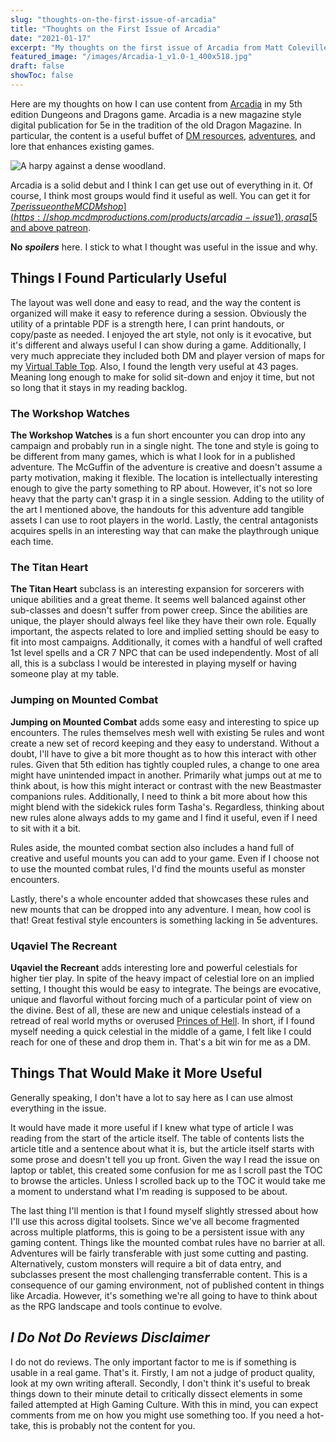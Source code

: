```yaml
---
slug: "thoughts-on-the-first-issue-of-arcadia"
title: "Thoughts on the First Issue of Arcadia"
date: "2021-01-17"
excerpt: "My thoughts on the first issue of Arcadia from Matt Coleville and how to use it in 5th edition games."
featured_image: "/images/Arcadia-1_v1.0-1_400x518.jpg"
draft: false
showToc: false
---
```


Here are my thoughts on how I can use content from [Arcadia](https://shop.mcdmproductions.com/products/arcadia-issue1) in my 5th edition Dungeons and Dragons game. Arcadia is a new magazine style digital publication for 5e in the tradition of the old Dragon Magazine. In particular, the content is a useful buffet of [DM resources](/category/rpg-resources/), [adventures](/category/encounters/), and lore that enhances existing games. 

![A harpy against a dense woodland.](/images/Arcadia-1_v1.0-1_400x518.jpg)

Arcadia is a solid debut and I think I can get use out of everything in it. Of course, I think most groups would find it useful as well. You can get it for [$7 per issue on the MCDM shop](https://shop.mcdmproductions.com/products/arcadia-issue1), or as a [$5 and above patreon](https://www.patreon.com/mcdm/posts). 

**No** <em style="font-weight: bold;">spoilers</em> here. I stick to what I thought was useful in the issue and why.

## Things I Found Particularly Useful 

The layout was well done and easy to read, and the way the content is organized will make it easy to reference during a session. Obviously the utility of a printable PDF is a strength here, I can print handouts, or copy/paste as needed. I enjoyed the art style, not only is it evocative, but it's different and always useful I can show during a game. Additionally, I very much appreciate they included both DM and player version of maps for my [Virtual Table Top](https://foundryvtt.com/). Also, I found the length very useful at 43 pages. Meaning long enough to make for solid sit-down and enjoy it time, but not so long that it stays in my reading backlog. 

### The Workshop Watches 

**The Workshop Watches** is a fun short encounter you can drop into any campaign and probably run in a single night. The tone and style is going to be different from many games, which is what I look for in a published adventure. The McGuffin of the adventure is creative and doesn't assume a party motivation, making it flexible. The location is intellectually interesting enough to give the party something to RP about. However, it's not so lore heavy that the party can't grasp it in a single session. Adding to the utility of the art I mentioned above, the handouts for this adventure add tangible assets I can use to root players in the world. Lastly, the central antagonists acquires spells in an interesting way that can make the playthrough unique each time. 

### The Titan Heart 

**The Titan Heart** subclass is an interesting expansion for sorcerers with unique abilities and a great theme. It seems well balanced against other sub-classes and doesn't suffer from power creep. Since the abilities are unique, the player should always feel like they have their own role. Equally important, the aspects related to lore and implied setting should be easy to fit into most campaigns. Additionally, it comes with a handful of well crafted 1st level spells and a CR 7 NPC that can be used independently. Most of all all, this is a subclass I would be interested in playing myself or having someone play at my table.

### Jumping on Mounted Combat 

**Jumping on Mounted Combat** adds some easy and interesting to spice up encounters. The rules themselves mesh well with existing 5e rules and wont create a new set of record keeping and they easy to understand. Without a doubt, I'll have to give a bit more thought as to how this interact with other rules. Given that 5th edition has tightly coupled rules, a change to one area might have unintended impact in another. Primarily what jumps out at me to think about, is how this might interact or contrast with the new Beastmaster companions rules. Additionally, I need to think a bit more about how this might blend with the sidekick rules form Tasha's. Regardless, thinking about new rules alone always adds to my game and I find it useful, even if I need to sit with it a bit. 

Rules aside, the mounted combat section also includes a hand full of creative and useful mounts you can add to your game. Even if I choose not to use the mounted combat rules, I'd find the mounts useful as monster encounters. 

Lastly, there's a whole encounter added that showcases these rules and new mounts that can be dropped into any adventure. I mean, how cool is that! Great festival style encounters is something lacking in 5e adventures. 

### Uqaviel The Recreant 

**Uqaviel the Recreant** adds interesting lore and powerful celestials for higher tier play. In spite of the heavy impact of celestial lore on an implied setting, I thought this would be easy to integrate. The beings are evocative, unique and flavorful without forcing much of a particular point of view on the divine. Best of all, these are new and unique celestials instead of a retread of real world myths or overused [Princes of Hell](https://forgottenrealms.fandom.com/wiki/Asmodeus). In short, if I found myself needing a quick celestial in the middle of a game, I felt like I could reach for one of these and drop them in. That's a bit win for me as a DM.

## Things That Would Make it More Useful 

Generally speaking, I don't have a lot to say here as I can use almost everything in the issue.

It would have made it more useful if I knew what type of article I was reading from the start of the article itself. The table of contents lists the article title and a sentence about what it is, but the article itself starts with some prose and doesn't tell you up front. Given the way I read the issue on laptop or tablet, this created some confusion for me as I scroll past the TOC to browse the articles. Unless I scrolled back up to the TOC it would take me a moment to understand what I'm reading is supposed to be about. 

The last thing I'll mention is that I found myself slightly stressed about how I'll use this across digital toolsets. Since we've all become fragmented across multiple platforms, this is going to be a persistent issue with any gaming content. Things like the mounted combat rules have no barrier at all. Adventures will be fairly transferable with just some cutting and pasting. Alternatively, custom monsters will require a bit of data entry, and subclasses present the most challenging transferrable content. This is a consequence of our gaming environment, not of published content in things like Arcadia. However, it's something we're all going to have to think about as the RPG landscape and tools continue to evolve.

## _I Do Not Do Reviews Disclaimer_ 

I do not do reviews. The only important factor to me is if something is usable in a real game. That's it. Firstly, I am not a judge of product quality, look at my own writing afterall. Secondly, I don't think it's useful to break things down to their minute detail to critically dissect elements in some failed attempted at High Gaming Culture. With this in mind, you can expect comments from me on how you might use something too. If you need a hot-take, this is probably not the content for you.

 [1]: https://optionalrule.com/category/rpg-resources/
 [2]: https://optionalrule.com/category/adventures/